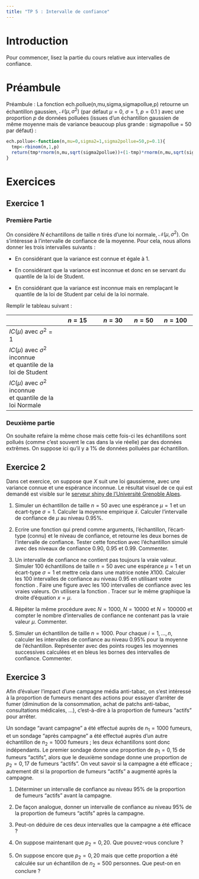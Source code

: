 ```yaml
---
title: "TP 5 : Intervalle de confiance"
---
```



# Introduction

Pour commencer, lisez la partie du cours relative aux intervalles de confiance. 

# Préambule

Préambule : La fonction ech.pollue(n,mu,sigma,sigmapollue,p) retourne un échantillon gaussien, $\mathcal N(\mu,\sigma^2)$ (par défaut $\mu=0$, $\sigma = 1$, $p=0.1$ ) avec une proportion $p$ de données polluées (issues d'un échantillon gaussien de même moyenne mais de variance beaucoup plus grande : sigmapollue = 50 par défaut) :


```r
ech.pollue<-function(n,mu=0,sigma2=1,sigma2pollue=50,p=0.1){
  tmp<-rbinom(n,1,p)
  return(tmp*rnorm(n,mu,sqrt(sigma2pollue))+(1-tmp)*rnorm(n,mu,sqrt(sigma2)))
}
```


# Exercices

## Exercice 1

### Première Partie

On considère $N$ échantillons de taille $n$ tirés d'une loi normale, $\mathcal N(\mu,\sigma^2)$. On s'intéresse à l'intervalle de confiance de la moyenne. Pour cela, nous allons donner les trois intervalles suivants :

- En considérant que la variance est connue et égale à $1$.

- En considérant que la variance est inconnue et donc en se servant du quantile de la loi de Student.

- En considérant que la variance est inconnue mais en remplaçant le quantile de la loi de Student par celui de la loi normale.

Remplir le tableau suivant :

|                |   $n=15$   |   $n=30$ | $n=50$  |   $n=100$ |
|----------------|:----------:|:--------:|:-------:|:---------:|
| $IC(\mu)$ avec $\sigma^2=1$        |           |          |         |           |
| $IC(\mu)$ avec $\sigma^2$ inconnue <br> et quantile de la loi de Student |            |          |         |           |
| $IC(\mu)$ avec $\sigma^2$ inconnue <br> et quantile de la loi Normale |           |     |         |           |

### Deuxième partie


On souhaite refaire la même chose mais cette fois-ci les échantillons sont pollués (comme c'est souvent le cas dans la vie réelle) par des données extrêmes. On suppose ici qu'il y a 1% de données polluées par échantillon.

## Exercice 2

Dans cet exercice, on suppose que $X$ suit une loi gaussienne, avec une variance connue et une espérance inconnue. Le résultat visuel de ce qui est demandé est visible sur le <a href="http://im2ag-shiny.u-ga.fr/fcorset/ICmu/">serveur shiny de l'Université Grenoble Alpes</a>.

1) Simuler un échantillon de taille $n=50$ avec une espérance $\mu=1$ et un écart-type $\sigma=1$. Calculer la moyenne empirique $\bar x$. Calculer l'intervalle de confiance de $\mu$ au niveau $0.95\%$.
	
2)  Ecrire une fonction \textsf{confint.mean} qui prend comme arguments, l'échantillon, l'écart-type (connu) et le niveau de confiance, et retourne les deux bornes de l'intervalle de confiance. Tester cette fonction avec l'échantillon simulé avec des niveaux de confiance $0.90$, $0.95$ et $0.99$. Commenter.
	
3) Un intervalle de confiance ne contient pas toujours la vraie valeur. Simuler 100 échantillons de taille $n=50$ avec une espérance $\mu=1$ et un écart-type $\sigma=1$ et mettre cela dans une matrice notée $X100$. Calculer les 100 intervalles de confiance au niveau $0.95$ en utilisant votre fonction \textsf{confint.mean}. Faire une figure avec les 100 intervalles de confiance avec les vraies valeurs. On utilisera la fonction \textsf{matplot()}. Tracer sur le même graphique la droite d'équation $x=\mu$.
	
4) Répéter la même procédure avec $N=1000$, $N=10000$ et $N=100000$ et compter le nombre d'intervalles de confiance ne contenant pas la vraie valeur $\mu$. Commenter.
	
5) Simuler un échantillon de taille $n=1000$. Pour chaque $i=1,\ldots,n$, calculer les intervalles de confiance au niveau $0.95\%$ pour la moyenne de l'échantillon. Représenter avec des points rouges les moyennes successives calculées et en bleus les bornes des intervalles de confiance. Commenter.


## Exercice 3


Afin d’évaluer l’impact d’une campagne média anti-tabac, on s’est intéressé à la proportion de fumeurs menant des actions pour essayer d’arrêter de fumer (diminution de la consommation, achat de patchs anti-tabac, consultations médicales, ...), c’est-à-dire à la proportion de fumeurs "actifs" pour arrêter. 

Un sondage "avant campagne" a été effectué auprès de $n_1=1000$ fumeurs, et un sondage "après campagne" a été effectué auprès d’un autre échantillon de $n_2=1000$ fumeurs ; les deux échantillons sont donc indépendants. Le premier sondage donne une proportion de $p_1=0,15$ de fumeurs "actifs", alors que le deuxième sondage donne une proportion de $p_2=0,17$ de fumeurs "actifs". On veut savoir si la campagne a été efficace ; autrement dit si la proportion de fumeurs "actifs" a augmenté après la campagne.

1) Déterminer un intervalle de confiance au niveau 95\% de la proportion de fumeurs "actifs" avant la campagne.
	
2) De façon analogue, donner un intervalle de confiance au niveau 95\% de la proportion de fumeurs "actifs" après la campagne.
	
3) Peut-on déduire de ces deux intervalles que la campagne a été efficace ?

4) On suppose maintenant que $p_2=0,20$. Que pouvez-vous conclure ?
	
5) On suppose encore que $p_2=0,20$ mais que cette proportion a été calculée sur un échantillon de $n_2=500$ personnes. Que peut-on en conclure ?

